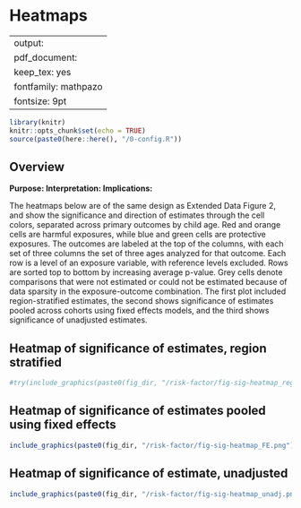# Heatmaps {#heatmaps}

---
output:
  pdf_document:
    keep_tex: yes
fontfamily: mathpazo
fontsize: 9pt
---

\raggedright

```r
library(knitr)
knitr::opts_chunk$set(echo = TRUE)
source(paste0(here::here(), "/0-config.R"))

```


## Overview

__Purpose: __
__Interpretation: __
__Implications: __


The heatmaps below are of the same design as Extended Data Figure 2, and show the significance and direction of estimates through the cell colors, separated across primary outcomes by child age. Red and orange cells are harmful exposures, while blue and green cells are protective exposures. The outcomes are labeled at the top of the columns, with each set of three columns the set of three ages analyzed for that outcome.  Each row is a level of an exposure variable, with reference levels excluded.  Rows are sorted top to bottom by increasing average p-value. Grey cells denote comparisons that were not estimated or could not be estimated because of data sparsity in the exposure-outcome combination. The first plot included region-stratified estimates, the second shows significance of estimates pooled across cohorts using fixed effects models, and the third shows significance of unadjusted estimates.



## Heatmap of significance of estimates, region stratified

```r
#try(include_graphics(paste0(fig_dir, "/risk-factor/fig-sig-heatmap_regionstrat.png")))
```

## Heatmap of significance of estimates pooled using fixed effects

```r
include_graphics(paste0(fig_dir, "/risk-factor/fig-sig-heatmap_FE.png"))
```




## Heatmap of significance of estimate, unadjusted 

```r
include_graphics(paste0(fig_dir, "/risk-factor/fig-sig-heatmap_unadj.png"))
```